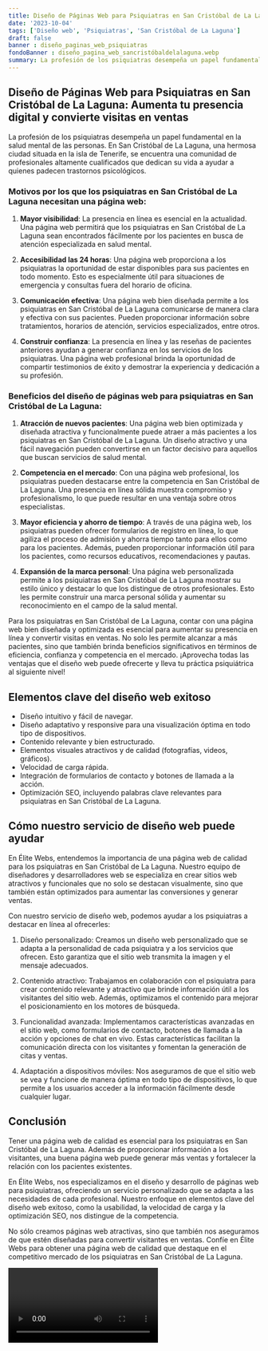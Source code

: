 ```yaml
---
title: Diseño de Páginas Web para Psiquiatras en San Cristóbal de La Laguna
date: '2023-10-04'
tags: ['Diseño web', 'Psiquiatras', 'San Cristóbal de La Laguna']
draft: false
banner : diseño_paginas_web_psiquiatras
fondoBanner : diseño_pagina_web_sancristóbaldelalaguna.webp
summary: La profesión de los psiquiatras desempeña un papel fundamental en la salud mental de las personas. En San Cristóbal de La Laguna, una hermosa ciudad situada en la isla de Tenerife, se encuentra una comunidad de profesionales altamente cualificados que dedican su vida a ayudar a quienes padecen trastornos psicológicos. 
---
```


## Diseño de Páginas Web para Psiquiatras en San Cristóbal de La Laguna: Aumenta tu presencia digital y convierte visitas en ventas

La profesión de los psiquiatras desempeña un papel fundamental en la salud mental de las personas. En San Cristóbal de La Laguna, una hermosa ciudad situada en la isla de Tenerife, se encuentra una comunidad de profesionales altamente cualificados que dedican su vida a ayudar a quienes padecen trastornos psicológicos. 

### Motivos por los que los psiquiatras en San Cristóbal de La Laguna necesitan una página web:

1. **Mayor visibilidad**: La presencia en línea es esencial en la actualidad. Una página web permitirá que los psiquiatras en San Cristóbal de La Laguna sean encontrados fácilmente por los pacientes en busca de atención especializada en salud mental.

2. **Accesibilidad las 24 horas**: Una página web proporciona a los psiquiatras la oportunidad de estar disponibles para sus pacientes en todo momento. Esto es especialmente útil para situaciones de emergencia y consultas fuera del horario de oficina.

3. **Comunicación efectiva**: Una página web bien diseñada permite a los psiquiatras en San Cristóbal de La Laguna comunicarse de manera clara y efectiva con sus pacientes. Pueden proporcionar información sobre tratamientos, horarios de atención, servicios especializados, entre otros.

4. **Construir confianza**: La presencia en línea y las reseñas de pacientes anteriores ayudan a generar confianza en los servicios de los psiquiatras. Una página web profesional brinda la oportunidad de compartir testimonios de éxito y demostrar la experiencia y dedicación a su profesión.

### Beneficios del diseño de páginas web para psiquiatras en San Cristóbal de La Laguna:

1. **Atracción de nuevos pacientes**: Una página web bien optimizada y diseñada atractiva y funcionalmente puede atraer a más pacientes a los psiquiatras en San Cristóbal de La Laguna. Un diseño atractivo y una fácil navegación pueden convertirse en un factor decisivo para aquellos que buscan servicios de salud mental.

2. **Competencia en el mercado**: Con una página web profesional, los psiquiatras pueden destacarse entre la competencia en San Cristóbal de La Laguna. Una presencia en línea sólida muestra compromiso y profesionalismo, lo que puede resultar en una ventaja sobre otros especialistas.

3. **Mayor eficiencia y ahorro de tiempo**: A través de una página web, los psiquiatras pueden ofrecer formularios de registro en línea, lo que agiliza el proceso de admisión y ahorra tiempo tanto para ellos como para los pacientes. Además, pueden proporcionar información útil para los pacientes, como recursos educativos, recomendaciones y pautas.

4. **Expansión de la marca personal**: Una página web personalizada permite a los psiquiatras en San Cristóbal de La Laguna mostrar su estilo único y destacar lo que los distingue de otros profesionales. Esto les permite construir una marca personal sólida y aumentar su reconocimiento en el campo de la salud mental.

Para los psiquiatras en San Cristóbal de La Laguna, contar con una página web bien diseñada y optimizada es esencial para aumentar su presencia en línea y convertir visitas en ventas. No solo les permite alcanzar a más pacientes, sino que también brinda beneficios significativos en términos de eficiencia, confianza y competencia en el mercado. ¡Aprovecha todas las ventajas que el diseño web puede ofrecerte y lleva tu práctica psiquiátrica al siguiente nivel!

<GifSeo />

<Cta />

## Elementos clave del diseño web exitoso

- Diseño intuitivo y fácil de navegar.
- Diseño adaptativo y responsive para una visualización óptima en todo tipo de dispositivos.
- Contenido relevante y bien estructurado.
- Elementos visuales atractivos y de calidad (fotografías, videos, gráficos).
- Velocidad de carga rápida.
- Integración de formularios de contacto y botones de llamada a la acción.
- Optimización SEO, incluyendo palabras clave relevantes para psiquiatras en San Cristóbal de La Laguna.

## Cómo nuestro servicio de diseño web puede ayudar

En Élite Webs, entendemos la importancia de una página web de calidad para los psiquiatras en San Cristóbal de La Laguna. Nuestro equipo de diseñadores y desarrolladores web se especializa en crear sitios web atractivos y funcionales que no solo se destacan visualmente, sino que también están optimizados para aumentar las conversiones y generar ventas.

Con nuestro servicio de diseño web, podemos ayudar a los psiquiatras a destacar en línea al ofrecerles:

1. Diseño personalizado: Creamos un diseño web personalizado que se adapta a la personalidad de cada psiquiatra y a los servicios que ofrecen. Esto garantiza que el sitio web transmita la imagen y el mensaje adecuados.

2. Contenido atractivo: Trabajamos en colaboración con el psiquiatra para crear contenido relevante y atractivo que brinde información útil a los visitantes del sitio web. Además, optimizamos el contenido para mejorar el posicionamiento en los motores de búsqueda.

3. Funcionalidad avanzada: Implementamos características avanzadas en el sitio web, como formularios de contacto, botones de llamada a la acción y opciones de chat en vivo. Estas características facilitan la comunicación directa con los visitantes y fomentan la generación de citas y ventas.

4. Adaptación a dispositivos móviles: Nos aseguramos de que el sitio web se vea y funcione de manera óptima en todo tipo de dispositivos, lo que permite a los usuarios acceder a la información fácilmente desde cualquier lugar.

## Conclusión

Tener una página web de calidad es esencial para los psiquiatras en San Cristóbal de La Laguna. Además de proporcionar información a los visitantes, una buena página web puede generar más ventas y fortalecer la relación con los pacientes existentes.

En Élite Webs, nos especializamos en el diseño y desarrollo de páginas web para psiquiatras, ofreciendo un servicio personalizado que se adapta a las necesidades de cada profesional. Nuestro enfoque en elementos clave del diseño web exitoso, como la usabilidad, la velocidad de carga y la optimización SEO, nos distingue de la competencia.

No sólo creamos páginas web atractivas, sino que también nos aseguramos de que estén diseñadas para convertir visitantes en ventas. Confíe en Élite Webs para obtener una página web de calidad que destaque en el competitivo mercado de los psiquiatras en San Cristóbal de La Laguna.

<Video />

<CtaBot job='Psiquiatras' city='San Cristóbal de La Laguna'/>

<Gmaps query='San Cristóbal de La Laguna+españa+maps' />